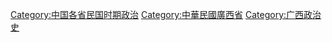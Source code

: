 [[Category:中国各省民国时期政治|Category:中国各省民国时期政治]]
[[Category:中華民國廣西省|Category:中華民國廣西省]]
[[Category:广西政治史|Category:广西政治史]]